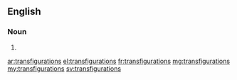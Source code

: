 ==English==

===Noun===
{{head|en}}

# {{plural of|transfiguration}}

[[ar:transfigurations]]
[[el:transfigurations]]
[[fr:transfigurations]]
[[mg:transfigurations]]
[[my:transfigurations]]
[[sv:transfigurations]]